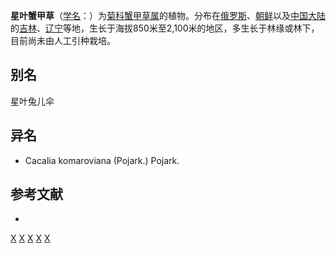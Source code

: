 {{Speciesbox
| name = 星叶蟹甲草
| status = 
| status_system = 
| image =
| genus = Parasenecio
| species = komaroviana
| authority = (Pojark.) [[陈艺林|Y. L. Chen]]
}}

'''星叶蟹甲草'''（[[学名|学名]]：{{lang|la|''Parasenecio komaroviana''}}）为[[菊科|菊科]][[蟹甲草属|蟹甲草属]]的植物。分布在[[俄罗斯|俄罗斯]]、[[朝鲜|朝鲜]]以及[[中国大陆|中国大陆]]的[[吉林|吉林]]、[[辽宁|辽宁]]等地，生长于海拔850米至2,100米的地区，多生长于林缘或林下，目前尚未由人工引种栽培。

== 别名 ==
星叶兔儿伞

== 异名 ==
* Cacalia komaroviana (Pojark.) Pojark.

== 参考文献 ==
<div class="references-small">
* {{cite web| url =http://www.bioinfo.cn/db05/KmzwSpecies.php?action=view&id=5139| title =星叶蟹甲草| work =《中国高等植物数据库全库》| publisher =中国科学院微生物研究所| author =昆明植物研究所| accessdate =2009-02-25| deadurl =yes| archiveurl =https://web.archive.org/web/20160305043307/http://www.bioinfo.cn/db05/KmzwSpecies.php?action=view&id=5139| archivedate =2016-03-05}}
</div>

[[Category:蟹甲草属|X]]
[[Category:俄羅斯植物|X]]
[[Category:朝鲜植物|X]]
[[Category:吉林植物|X]]
[[Category:辽宁植物|X]]